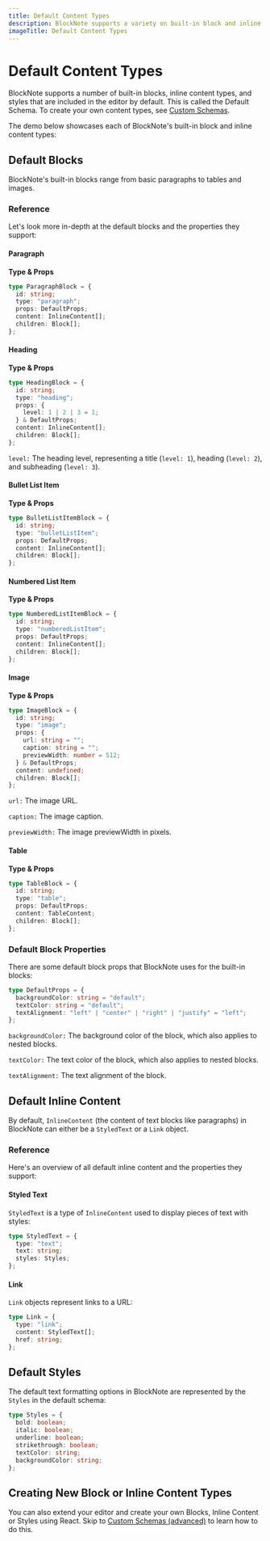 ```yaml
---
title: Default Content Types
description: BlockNote supports a variety on built-in block and inline content types that are included in the editor by default.
imageTitle: Default Content Types
---
```





# Default Content Types

BlockNote supports a number of built-in blocks, inline content types, and styles that are included in the editor by default. This is called the Default Schema. To create your own content types, see [Custom Schemas](/docs/custom-schemas).

The demo below showcases each of BlockNote's built-in block and inline content types:

<Example name="basic/default-blocks" />

## Default Blocks

BlockNote's built-in blocks range from basic paragraphs to tables and images.

### Reference

Let's look more in-depth at the default blocks and the properties they support:

#### Paragraph

**Type & Props**

```typescript
type ParagraphBlock = {
  id: string;
  type: "paragraph";
  props: DefaultProps;
  content: InlineContent[];
  children: Block[];
};
```

#### Heading

**Type & Props**

```typescript
type HeadingBlock = {
  id: string;
  type: "heading";
  props: {
    level: 1 | 2 | 3 = 1;
  } & DefaultProps;
  content: InlineContent[];
  children: Block[];
};
```

`level:` The heading level, representing a title (`level: 1`), heading (`level: 2`), and subheading (`level: 3`).

#### Bullet List Item

**Type & Props**

```typescript
type BulletListItemBlock = {
  id: string;
  type: "bulletListItem";
  props: DefaultProps;
  content: InlineContent[];
  children: Block[];
};
```

#### Numbered List Item

**Type & Props**

```typescript
type NumberedListItemBlock = {
  id: string;
  type: "numberedListItem";
  props: DefaultProps;
  content: InlineContent[];
  children: Block[];
};
```

#### Image

**Type & Props**

```typescript
type ImageBlock = {
  id: string;
  type: "image";
  props: {
    url: string = "";
    caption: string = "";
    previewWidth: number = 512;
  } & DefaultProps;
  content: undefined;
  children: Block[];
};
```

`url:` The image URL.

`caption:` The image caption.

`previewWidth:` The image previewWidth in pixels.

#### Table

**Type & Props**

```typescript
type TableBlock = {
  id: string;
  type: "table";
  props: DefaultProps;
  content: TableContent;
  children: Block[];
};
```

### Default Block Properties

There are some default block props that BlockNote uses for the built-in blocks:

```typescript
type DefaultProps = {
  backgroundColor: string = "default";
  textColor: string = "default";
  textAlignment: "left" | "center" | "right" | "justify" = "left";
};
```

`backgroundColor:` The background color of the block, which also applies to nested blocks.

`textColor:` The text color of the block, which also applies to nested blocks.

`textAlignment:` The text alignment of the block.

## Default Inline Content

By default, `InlineContent` (the content of text blocks like paragraphs) in BlockNote can either be a `StyledText` or a `Link` object.

### Reference

Here's an overview of all default inline content and the properties they support:

#### Styled Text

`StyledText` is a type of `InlineContent` used to display pieces of text with styles:

```typescript
type StyledText = {
  type: "text";
  text: string;
  styles: Styles;
};
```

#### Link

`Link` objects represent links to a URL:

```typescript
type Link = {
  type: "link";
  content: StyledText[];
  href: string;
};
```

## Default Styles

The default text formatting options in BlockNote are represented by the `Styles` in the default schema:

```typescript
type Styles = {
  bold: boolean;
  italic: boolean;
  underline: boolean;
  strikethrough: boolean;
  textColor: string;
  backgroundColor: string;
};
```

## Creating New Block or Inline Content Types

You can also extend your editor and create your own Blocks, Inline Content or Styles using React.
Skip to [Custom Schemas (advanced)](/docs/custom-schemas) to learn how to do this.
